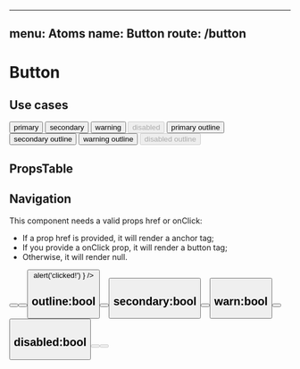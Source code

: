 
---
menu: Atoms
name: Button
route: /button
---


# Button

## Use cases

<div>
  <Button href='#'>primary</Button>
  <Button secondary href='#'>secondary</Button>
  <Button warn href='#'>warning</Button>
  <Button disabled href='#'>disabled</Button>
  <Button outline href='#'>primary outline</Button>
  <Button outline secondary href='#'>secondary outline</Button>
  <Button outline warn href='#'>warning outline</Button>
  <Button outline disabled href='#'>disabled outline</Button>
</div>

## PropsTable

<PropsTable of={Button} />

## Navigation

This component needs a valid props href or onClick:

- If a prop href is provided, it will render a anchor tag; 
- If you provide a onClick prop, it will render a button tag; 
- Otherwise, it will render null.

<Playground>
  <Button />
  <Button href='#navigation' />
  <Button onClick={() => alert('clicked!') } />
</Playground>

## outline:bool

<Playground>
  <Button href='#outlinebool' />
  <Button outline href='#outlinebool' />
</Playground>

## secondary:bool

<Playground>
  <Button secondary href='#secondarybool' />
  <Button secondary outline href='#secondarybool' />
</Playground>

## warn:bool

<Playground>
  <Button warn href='#warnbool' />
  <Button warn outline href='#warnbool' />
</Playground>

## disabled:bool

<Playground>
  <Button disabled href='#disabledbool' />
  <Button disabled outline href='#disabledbool' />
</Playground>

